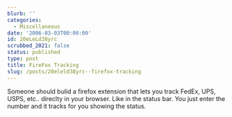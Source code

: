 ```yaml
---
blurb: ''
categories:
  - Miscellaneous
date: '2006-03-03T00:00:00'
id: 20eLeLd38yrc
scrubbed_2021: false
status: published
type: post
title: FireFox Tracking
slug: /posts/20eleld38yrc--firefox-tracking
---
```


Someone should bulid a firefox extension that lets you track FedEx,
UPS, USPS, etc.. direclty in your browser. Like in the status bar.
You just enter the number and it tracks for you showing the status.
